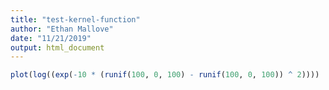 ```yaml
---
title: "test-kernel-function"
author: "Ethan Mallove"
date: "11/21/2019"
output: html_document
---
```


```r
plot(log((exp(-10 * (runif(100, 0, 100) - runif(100, 0, 100)) ^ 2))))
```
